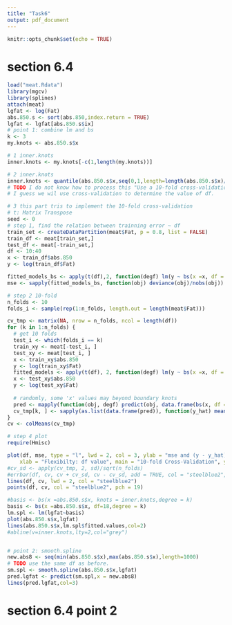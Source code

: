 ```yaml
---
title: "Task6"
output: pdf_document
---
```


```r
knitr::opts_chunk$set(echo = TRUE)
```


# section 6.4 
```r
load("meat.Rdata")
library(mgcv)
library(splines)
attach(meat)
lgfat <- log(Fat)
abs.850.s <- sort(abs.850,index.return = TRUE)
lgfat <- lgfat[abs.850.s$ix]
# point 1: combine lm and bs
k <- 3
my.knots <- abs.850.s$x

# 1 inner.knots
inner.knots <- my.knots[-c(1,length(my.knots))] 

# 2 inner.knots
inner.knots <- quantile(abs.850.s$x,seq(0,1,length=length(abs.850.s$x)/30))
# TODO I do not know how to process this "Use a 10-fold cross-validation procedure to determine the number of inner knots."
# I guess we wil use cross-validation to determine the value of df.
```

```r
# 3 this part tris to implement the 10-fold cross-validation
# t: Matrix Transpose
seed <- 0
# step 1, find the relation between trainning error ~ df
train_set <- createDataPartition(meat$Fat, p = 0.8, list = FALSE)
train_df <- meat[train_set,]
test_df <- meat[-train_set,]
df <- 10:40
x <- train_df$abs.850
y <- log(train_df$Fat)

fitted_models_bs <- apply(t(df),2, function(degf) lm(y ~ bs(x =x, df = degf,degree = k)))
mse <- sapply(fitted_models_bs, function(obj) deviance(obj)/nobs(obj))

# step 2 10-fold
n_folds <- 10
folds_i <- sample(rep(1:n_folds, length.out = length(meat$Fat)))

cv_tmp <- matrix(NA, nrow = n_folds, ncol = length(df))
for (k in 1:n_folds) {
  # get 10 folds
  test_i <- which(folds_i == k)
  train_xy <- meat[-test_i, ]
  test_xy <- meat[test_i, ]
  x <- train_xy$abs.850
  y <- log(train_xy$Fat)
  fitted_models <- apply(t(df), 2, function(degf) lm(y ~ bs(x =x, df = degf,degree = k)))
  x <- test_xy$abs.850
  y <- log(test_xy$Fat)
  
  # randomly, some 'x' values may beyond boundary knots
  pred <- mapply(function(obj, degf) predict(obj, data.frame(bs(x, df = degf,degree = k))),fitted_models, df)
  cv_tmp[k, ] <- sapply(as.list(data.frame(pred)), function(y_hat) mean((y - y_hat)^2))
}
cv <- colMeans(cv_tmp)

# step 4 plot
require(Hmisc)

plot(df, mse, type = "l", lwd = 2, col = 3, ylab = "mse and (y - y_hat)", 
    xlab = "Flexibilty: df value", main = "10-fold Cross-Validation", ylim = c(0.2, 1.5), log = "x")
#cv_sd <- apply(cv_tmp, 2, sd)/sqrt(n_folds)
#errbar(df, cv, cv + cv_sd, cv - cv_sd, add = TRUE, col = "steelblue2", pch = 19, lwd = 0.5)
lines(df, cv, lwd = 2, col = "steelblue2")
points(df, cv, col = "steelblue2", pch = 19)
```

```r
#basis <- bs(x =abs.850.s$x, knots = inner.knots,degree = k)
basis <- bs(x =abs.850.s$x, df=18,degree = k)
lm.spl <- lm(lgfat~basis)
plot(abs.850.s$x,lgfat)
lines(abs.850.s$x,lm.spl$fitted.values,col=2)
#abline(v=inner.knots,lty=2,col="grey")


# point 2: smooth.spline
new.abs8 <- seq(min(abs.850.s$x),max(abs.850.s$x),length=1000)
# TODO use the same df as before.
sm.spl <- smooth.spline(abs.850.s$x,lgfat)
pred.lgfat <- predict(sm.spl,x = new.abs8)
lines(pred.lgfat,col=3)
```
# section 6.4 point 2
```r

```


